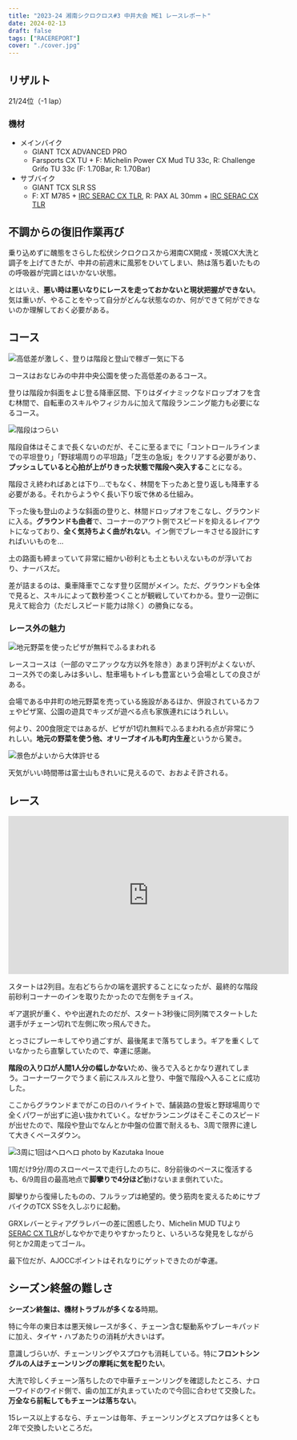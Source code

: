 ```yaml
---
title: "2023-24 湘南シクロクロス#3 中井大会 ME1 レースレポート"
date: 2024-02-13
draft: false
tags: ["RACEREPORT"]
cover: "./cover.jpg"
---
```


## リザルト

21/24位（-1 lap）

### 機材

- メインバイク
  - GIANT TCX ADVANCED PRO
  - Farsports CX TU + F: Michelin Power CX Mud TU 33c, R: Challenge Grifo TU 33c (F: 1.70Bar, R: 1.70Bar)
- サブバイク
  - GIANT TCX SLR SS
  - F: XT M785 + [IRC SERAC CX TLR](https://amzn.to/3wkRgND), R: PAX AL 30mm + [IRC SERAC CX TLR](https://amzn.to/3wkRgND)

## 不調からの復旧作業再び

乗り込めずに醜態をさらした松伏シクロクロスから湘南CX開成・茨城CX大洗と調子を上げてきたが、中井の前週末に風邪をひいてしまい、熱は落ち着いたものの呼吸器が完調とはいかない状態。

とはいえ、**悪い時は悪いなりにレースを走っておかないと現状把握ができない**。気は重いが、やることをやって自分がどんな状態なのか、何ができて何ができないのか理解しておく必要がある。

## コース

![高低差が激しく、登りは階段と登山で稼ぎ一気に下る](./course.png)

コースはおなじみの中井中央公園を使った高低差のあるコース。

登りは階段か斜面をよじ登る降車区間、下りはダイナミックなドロップオフを含む林間で、自転車のスキルやフィジカルに加えて階段ランニング能力も必要になるコース。

![階段はつらい](./stairs.jpg)

階段自体はそこまで長くないのだが、そこに至るまでに「コントロールラインまでの平坦登り」「野球場周りの平坦路」「芝生の急坂」をクリアする必要があり、**プッシュしていると心拍が上がりきった状態で階段へ突入する**ことになる。

階段さえ終わればあとは下り…でもなく、林間を下ったあと登り返しも降車する必要がある。それからようやく長い下り坂で休める仕組み。

下った後も登山のような斜面の登りと、林間ドロップオフをこなし、グラウンドに入る。**グラウンドも曲者**で、コーナーのアウト側でスピードを抑えるレイアウトになっており、**全く気持ちよく曲がれない**。イン側でブレーキさせる設計にすればいいものを…

土の路面も締まっていて非常に細かい砂利とも土ともいえないものが浮いており、ナーバスだ。

差が詰まるのは、乗車降車でこなす登り区間がメイン。ただ、グラウンドも全体で見ると、スキルによって数秒差つくことが観戦していてわかる。登り一辺倒に見えて総合力（ただしスピード能力は除く）の勝負になる。

### レース外の魅力

![地元野菜を使ったピザが無料でふるまわれる](./pizza.jpg)

レースコースは（一部のマニアックな方以外を除き）あまり評判がよくないが、コース外での楽しみは多いし、駐車場もトイレも豊富という会場としての良さがある。

会場である中井町の地元野菜を売っている施設があるほか、併設されているカフェやピザ窯、公園の遊具でキッズが遊べる点も家族連れにはうれしい。

何より、200食限定ではあるが、ピザが1切れ無料でふるまわれる点が非常にうれしい。**地元の野菜を使う他、オリーブオイルも町内生産**というから驚き。

![景色がよいから大体許せる](./cover.jpg)

天気がいい時間帯は富士山もきれいに見えるので、おおよそ許される。

## レース

<iframe width="560" height="315" src="https://www.youtube.com/embed/hTgB7T4rkF0?si=wiUJuMgmt9hilRFN" title="YouTube video player" frameborder="0" allow="accelerometer; autoplay; clipboard-write; encrypted-media; gyroscope; picture-in-picture; web-share" allowfullscreen></iframe>

スタートは2列目。左右どちらかの端を選択することになったが、最終的な階段前砂利コーナーのインを取りたかったので左側をチョイス。

ギア選択が重く、やや出遅れたのだが、スタート3秒後に同列隣でスタートした選手がチェーン切れで左側に吹っ飛んできた。

とっさにブレーキしてやり過ごすが、最後尾まで落ちてしまう。ギアを重くしていなかったら直撃していたので、幸運に感謝。

**階段の入り口が人間1人分の幅しかない**ため、後ろで入るとかなり遅れてしまう。コーナーワークでうまく前にスルスルと登り、中盤で階段へ入ることに成功した。

ここからグラウンドまでがこの日のハイライトで、舗装路の登坂と野球場周りで全くパワーが出ずに追い抜かれていく。なぜかランニングはそこそこのスピードが出せたので、階段や登山でなんとか中盤の位置で耐えるも、3周で限界に達して大きくペースダウン。

![3周に1回はヘロヘロ photo by Kazutaka Inoue](./walk.jpg)

1周だけ9分/周のスローペースで走行したのちに、8分前後のペースに復活するも、6/9周目の最高地点で**脚攣りで4分ほど**動けないまま倒れていた。

脚攣りから復帰したものの、フルラップは絶望的。使う筋肉を変えるためにサブバイクのTCX SSを久しぶりに起動。

GRXレバーとティアグラレバーの差に困惑したり、Michelin MUD TUより[SERAC CX TLR](https://amzn.to/3wkRgND)がしなやかで走りやすかったりと、いろいろな発見をしながら何とか2周走ってゴール。

最下位だが、AJOCCポイントはそれなりにゲットできたのが幸運。

## シーズン終盤の難しさ

**シーズン終盤は、機材トラブルが多くなる**時期。

特に今年の東日本は悪天候レースが多く、チェーン含む駆動系やブレーキパッドに加え、タイヤ・ハブあたりの消耗が大きいはず。

意識しづらいが、チェーンリングやスプロケも消耗している。特に**フロントシングルの人はチェーンリングの摩耗に気を配りたい**。

大洗で珍しくチェーン落ちしたので中華チェーンリングを確認したところ、ナローワイドのワイド側で、歯の加工が丸まっていたので今回に合わせて交換した。**万全なら前転してもチェーンは落ちない**。

15レース以上するなら、チェーンは毎年、チェーンリングとスプロケは多くとも2年で交換したいところだ。

<LinkBox url="https://www.amazon.co.jp/dp/B01D8CPR0E/" isAmazonLink />

